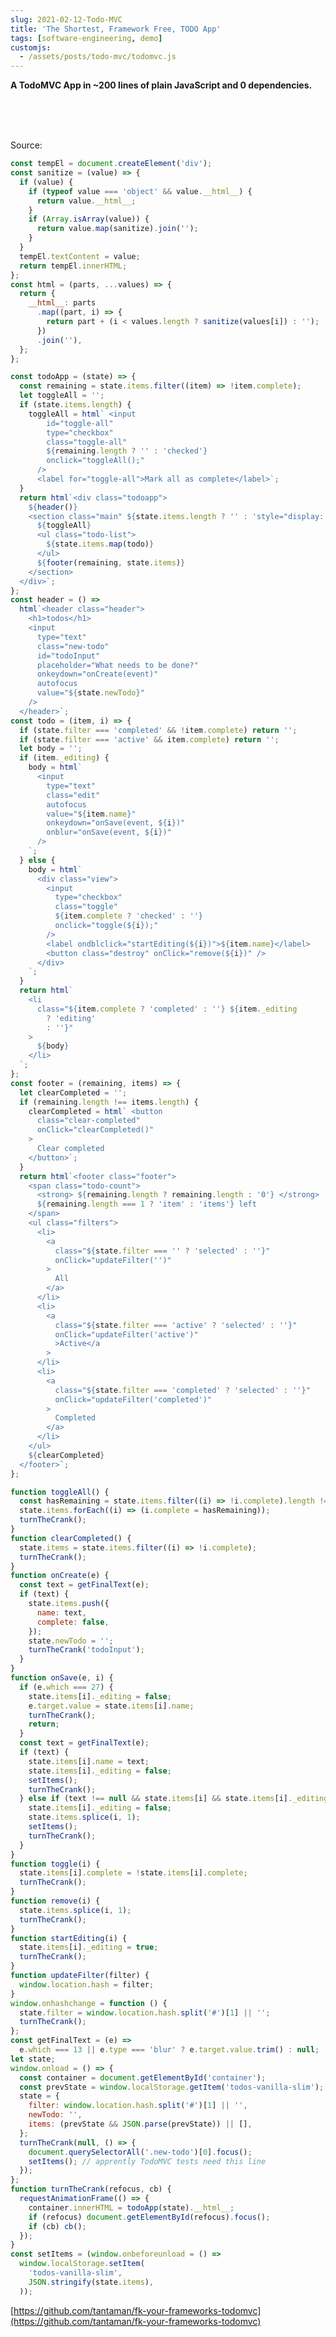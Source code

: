 ```yaml
---
slug: 2021-02-12-Todo-MVC
title: 'The Shortest, Framework Free, TODO App'
tags: [software-engineering, demo]
customjs:
  - /assets/posts/todo-mvc/todomvc.js
---
```



**A TodoMVC App in ~200 lines of plain JavaScript and 0 dependencies.**

<br />
<br />
<br />

<div id="container"></div>

Source:

```js
const tempEl = document.createElement('div');
const sanitize = (value) => {
  if (value) {
    if (typeof value === 'object' && value.__html__) {
      return value.__html__;
    }
    if (Array.isArray(value)) {
      return value.map(sanitize).join('');
    }
  }
  tempEl.textContent = value;
  return tempEl.innerHTML;
};
const html = (parts, ...values) => {
  return {
    __html__: parts
      .map((part, i) => {
        return part + (i < values.length ? sanitize(values[i]) : '');
      })
      .join(''),
  };
};

const todoApp = (state) => {
  const remaining = state.items.filter((item) => !item.complete);
  let toggleAll = '';
  if (state.items.length) {
    toggleAll = html` <input
        id="toggle-all"
        type="checkbox"
        class="toggle-all"
        ${remaining.length ? '' : 'checked'}
        onclick="toggleAll();"
      />
      <label for="toggle-all">Mark all as complete</label>`;
  }
  return html`<div class="todoapp">
    ${header()}
    <section class="main" ${state.items.length ? '' : 'style="display: none;"'}>
      ${toggleAll}
      <ul class="todo-list">
        ${state.items.map(todo)}
      </ul>
      ${footer(remaining, state.items)}
    </section>
  </div>`;
};
const header = () =>
  html`<header class="header">
    <h1>todos</h1>
    <input
      type="text"
      class="new-todo"
      id="todoInput"
      placeholder="What needs to be done?"
      onkeydown="onCreate(event)"
      autofocus
      value="${state.newTodo}"
    />
  </header>`;
const todo = (item, i) => {
  if (state.filter === 'completed' && !item.complete) return '';
  if (state.filter === 'active' && item.complete) return '';
  let body = '';
  if (item._editing) {
    body = html`
      <input
        type="text"
        class="edit"
        autofocus
        value="${item.name}"
        onkeydown="onSave(event, ${i})"
        onblur="onSave(event, ${i})"
      />
    `;
  } else {
    body = html`
      <div class="view">
        <input
          type="checkbox"
          class="toggle"
          ${item.complete ? 'checked' : ''}
          onclick="toggle(${i});"
        />
        <label ondblclick="startEditing(${i})">${item.name}</label>
        <button class="destroy" onClick="remove(${i})" />
      </div>
    `;
  }
  return html`
    <li
      class="${item.complete ? 'completed' : ''} ${item._editing
        ? 'editing'
        : ''}"
    >
      ${body}
    </li>
  `;
};
const footer = (remaining, items) => {
  let clearCompleted = '';
  if (remaining.length !== items.length) {
    clearCompleted = html` <button
      class="clear-completed"
      onClick="clearCompleted()"
    >
      Clear completed
    </button>`;
  }
  return html`<footer class="footer">
    <span class="todo-count">
      <strong> ${remaining.length ? remaining.length : '0'} </strong>
      ${remaining.length === 1 ? 'item' : 'items'} left
    </span>
    <ul class="filters">
      <li>
        <a
          class="${state.filter === '' ? 'selected' : ''}"
          onClick="updateFilter('')"
        >
          All
        </a>
      </li>
      <li>
        <a
          class="${state.filter === 'active' ? 'selected' : ''}"
          onClick="updateFilter('active')"
          >Active</a
        >
      </li>
      <li>
        <a
          class="${state.filter === 'completed' ? 'selected' : ''}"
          onClick="updateFilter('completed')"
        >
          Completed
        </a>
      </li>
    </ul>
    ${clearCompleted}
  </footer>`;
};

function toggleAll() {
  const hasRemaining = state.items.filter((i) => !i.complete).length != 0;
  state.items.forEach((i) => (i.complete = hasRemaining));
  turnTheCrank();
}
function clearCompleted() {
  state.items = state.items.filter((i) => !i.complete);
  turnTheCrank();
}
function onCreate(e) {
  const text = getFinalText(e);
  if (text) {
    state.items.push({
      name: text,
      complete: false,
    });
    state.newTodo = '';
    turnTheCrank('todoInput');
  }
}
function onSave(e, i) {
  if (e.which === 27) {
    state.items[i]._editing = false;
    e.target.value = state.items[i].name;
    turnTheCrank();
    return;
  }
  const text = getFinalText(e);
  if (text) {
    state.items[i].name = text;
    state.items[i]._editing = false;
    setItems();
    turnTheCrank();
  } else if (text !== null && state.items[i] && state.items[i]._editing) {
    state.items[i]._editing = false;
    state.items.splice(i, 1);
    setItems();
    turnTheCrank();
  }
}
function toggle(i) {
  state.items[i].complete = !state.items[i].complete;
  turnTheCrank();
}
function remove(i) {
  state.items.splice(i, 1);
  turnTheCrank();
}
function startEditing(i) {
  state.items[i]._editing = true;
  turnTheCrank();
}
function updateFilter(filter) {
  window.location.hash = filter;
}
window.onhashchange = function () {
  state.filter = window.location.hash.split('#')[1] || '';
  turnTheCrank();
};
const getFinalText = (e) =>
  e.which === 13 || e.type === 'blur' ? e.target.value.trim() : null;
let state;
window.onload = () => {
  const container = document.getElementById('container');
  const prevState = window.localStorage.getItem('todos-vanilla-slim');
  state = {
    filter: window.location.hash.split('#')[1] || '',
    newTodo: '',
    items: (prevState && JSON.parse(prevState)) || [],
  };
  turnTheCrank(null, () => {
    document.querySelectorAll('.new-todo')[0].focus();
    setItems(); // apprently TodoMVC tests need this line
  });
};
function turnTheCrank(refocus, cb) {
  requestAnimationFrame(() => {
    container.innerHTML = todoApp(state).__html__;
    if (refocus) document.getElementById(refocus).focus();
    if (cb) cb();
  });
}
const setItems = (window.onbeforeunload = () =>
  window.localStorage.setItem(
    'todos-vanilla-slim',
    JSON.stringify(state.items),
  ));
```

[https://github.com/tantaman/fk-your-frameworks-todomvc](https://github.com/tantaman/fk-your-frameworks-todomvc)
